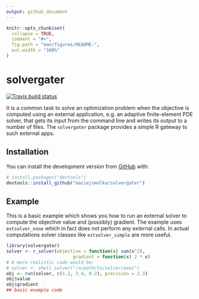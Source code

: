 ```yaml
---
output: github_document
---
```


<!-- README.md is generated from README.Rmd. Please edit that file -->

```r
knitr::opts_chunk$set(
  collapse = TRUE,
  comment = "#>",
  fig.path = "man/figures/README-",
  out.width = "100%"
)
```

# solvergater

<!-- badges: start -->
[![Travis build status](https://travis-ci.org/maciejsmolka/solvergater.svg?branch=master)](https://travis-ci.org/maciejsmolka/solvergater)
<!-- badges: end -->

It is a common task to solve an optimization problem when the objective is computed 
using an external application, e.g. an adaptive finite-element PDE solver, that gets 
its input from the command line and writes its output to a number of files. 
The `solvergater` package provides a simple R gateway to such external apps.

## Installation

<!--
You can install the released version of solvergater from 
[CRAN](https://CRAN.R-project.org) with:
-->
<!--
``` r
install.packages("solvergater")
```
-->
<!--
And 
-->
You can install
the development version from [GitHub](https://github.com/) with:

``` r
# install.packages("devtools")
devtools::install_github("maciejsmolka/solvergater")
```
## Example

This is a basic example which shows you how to run an external solver to
compute the objective value and (possibly) gradient. The example uses
`extsolver_none` which in fact does not perform any external calls. In actual
computations solver classes like `extsolver_simple` are more useful.

```r
library(solvergater)
solver <- r_solver(objective = function(x) sum(x^2), 
                         gradient = function(x) 2 * x)
# A more realistic code would be:
# solver <- shell_solver("/a/path/to/solver/exec")
obj <- run(solver, c(1.2, 3.4, 0.2), precision = 2.3)
obj$value
obj$gradient
## basic example code
```

